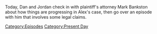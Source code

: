 {{DEFAULTSORT:
    #_EPISODE_0681:May 8, 2022
}}{{Episode
    | title           = May 8, 2022
    | caption         = Listen to this episode on [https://knowledgefight.libsyn.com/681-may-8-2022 Libsyn] [https://open.spotify.com/episode/6UImZlBPhUUnoUlWqRwCMP Spotify], Read the [[Transcript/681: May 8, 2022|Unofficial Transcript]], View discussion on [https://reddit.com/uqq36c Reddit]
    | episodeNumber   = 681
    | length          = 01:58:19
    | airDate         = May 16, 2022
    | coverageDate    = May 8, 2022
    | episodeType     = [[:Category:Present Day|Present Day]]
    | previousEpisode = [[680: July 31-August 1, 2003]]
    | nextEpisode     = [[682: May 15, 2022]]
}}

{{Stub}}

Today, Dan and Jordan check in with plaintiff's attorney Mark Bankston about how things are progressing in Alex's case, then go over an episode with him that involves some legal claims.

[[Category:Episodes]]
[[Category:Present Day]]
